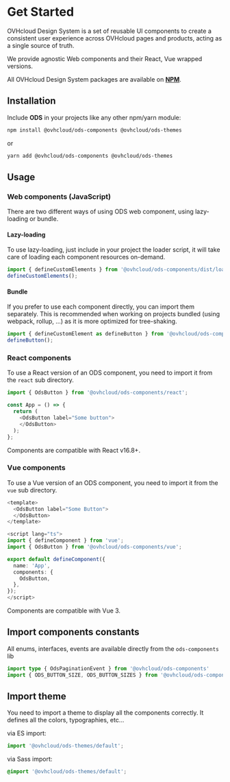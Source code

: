
<Meta title="OVHcloud Design System/Get Started" />

# Get Started

OVHcloud Design System is a set of reusable UI components to create a consistent user experience across OVHcloud pages and products, acting as a single source of truth.

We provide agnostic Web components and their React, Vue wrapped versions.

All OVHcloud Design System packages are available on [**NPM**](https://www.npmjs.com/).

## Installation

Include **ODS** in your projects like any other npm/yarn module:

```bash
npm install @ovhcloud/ods-components @ovhcloud/ods-themes
```
or
```bash
yarn add @ovhcloud/ods-components @ovhcloud/ods-themes
```

## Usage

### Web components (JavaScript)

There are two different ways of using ODS web component, using lazy-loading or bundle.

#### Lazy-loading

To use lazy-loading, just include in your project the loader script, it will take care of loading each component resources on-demand.

```typescript
import { defineCustomElements } from '@ovhcloud/ods-components/dist/loader';
defineCustomElements();
```

#### Bundle

If you prefer to use each component directly, you can import them separately.
This is recommended when working on projects bundled (using webpack, rollup, ...) as it is more optimized for tree-shaking.

```typescript
import { defineCustomElement as defineButton } from '@ovhcloud/ods-components/dist/components/ods-button';
defineButton();
```

### React components

To use a React version of an ODS component, you need to import it from the `react` sub directory.

```typescript
import { OdsButton } from '@ovhcloud/ods-components/react';

const App = () => {
  return (
    <OdsButton label="Some button">
    </OdsButton>
  );
};
```

Components are compatible with React v16.8+.

### Vue components

To use a Vue version of an ODS component, you need to import it from the `vue` sub directory.

```typescript
<template>
  <OdsButton label="Some Button">
  </OdsButton>
</template>

<script lang="ts">
import { defineComponent } from 'vue';
import { OdsButton } from '@ovhcloud/ods-components/vue';

export default defineComponent({
  name: 'App',
  components: {
    OdsButton,
  },
});
</script>
```

Components are compatible with Vue 3.

## Import components constants

All enums, interfaces, events are available directly from the `ods-components` lib

```typescript
import type { OdsPaginationEvent } from '@ovhcloud/ods-components'
import { ODS_BUTTON_SIZE, ODS_BUTTON_SIZES } from '@ovhcloud/ods-components';
```

## Import theme

You need to import a theme to display all the components correctly.
It defines all the colors, typographies, etc...

via ES import:

```javascript
import '@ovhcloud/ods-themes/default';
```

via Sass import:

```scss
@import '@ovhcloud/ods-themes/default';
```
